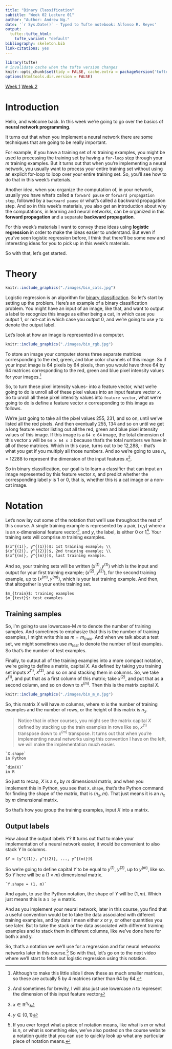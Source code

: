 ```yaml
---
title: "Binary Classification"
subtitle: "Week 02 Lecture 01"
author: "Author: Andrew Ng."
date: '`r Sys.Date()` - Typed to Tufte notebook: Alfonso R. Reyes'
output:
  tufte::tufte_html:
    tufte_variant: "default"
bibliography: skeleton.bib
link-citations: yes
---
```


```r
library(tufte)
# invalidate cache when the tufte version changes
knitr::opts_chunk$set(tidy = FALSE, cache.extra = packageVersion('tufte'))
options(htmltools.dir.version = FALSE)
```

[Week 1]() [Week 2](week_02.html)

# Introduction
Hello, and welcome back. In this week we're going to go over the basics of **neural network programming**.

It turns out that when you implement a neural network there are some techniques that are going to be really important. 

For example, if you have a training set of $m$ training examples, you might be used to processing the training set by having a `for-loop` step through your $m$ training examples. But it turns out that when you're implementing a neural network, you usually want to process your entire training set without using an explicit for-loop to loop over your entire training set. So, you'll see how to do that in this week's materials. 

Another idea, when you organize the computation of, in your network, usually you have what's called a `forward pause` or `forward propagation step`, followed by a `backward pause` or what's called a backward propagation step. And so in this week's materials, you also get an introduction about why the computations, in learning and neural networks, can be organized in this **forward propagation** and a separate **backward propagation**.

For this week's materials I want to convey these ideas using **logistic regression** in order to make the ideas easier to understand. But even if you've seen logistic regression before, I think that there'll be some new and interesting ideas for you to pick up in this week's materials. 

So with that, let's get started. 


# Theory

```r
knitr::include_graphics("./images/bin_cats.jpg")
```

Logistic regression is an algorithm for [binary classification](). So let's start by setting up the problem. Here's an example of a binary classification problem. You might have an input of an image, like that, and want to output a label to recognize this image as either being a cat, in which case you output $1$, or not-cat in which case you output $0$, and we're going to use $y$ to denote the output label. 

Let's look at how an image is represented in a computer. 

```r
knitr::include_graphics("./images/bin_rgb.jpg")
```

To store an image your computer stores three separate matrices corresponding to the red, green, and blue color channels of this image. So if your input image is 64 pixels by 64 pixels, then you would have three 64 by 64 matrices corresponding to the red, green and blue pixel intensity values for your images.^[Although to make this little slide I drew these as much smaller matrices, so these are actually 5 by 4 matrices rather than 64 by 64.] 


So, to turn these pixel intensity values- into a feature vector, what we're going to do is unroll all of these pixel values into an input feature vector $x$. So to unroll all these pixel intensity values into `feature vector`, what we're going to do is define a feature vector $x$ corresponding to this image as follows. 

We're just going to take all the pixel values 255, 231, and so on, until we've listed all the red pixels. And then eventually 255, 134 and so on until we get a long feature vector listing out all the red, green and blue pixel intensity values of this image. If this image is a `64 x 64` image, the total dimension of this vector $x$ will be `64 x 64 x 3` because that's the total numbers we have in all of these matrices. Which in this case, turns out to be 12,288, - that's what you get if you multiply all those numbers. And so we're going to use $n_x$ = 12288 to represent the dimension of the input features $x$^[And sometimes for brevity, I will also just use lowercase $n$ to represent the dimension of this input feature vector]. 

So in binary classification, our goal is to learn a classifier that can input an image represented by this feature vector $x$, and predict whether the corresponding label $y$ is 1 or 0, that is, whether this is a cat image or a non-cat image. 



# Notation

Let's now lay out some of the notation that we'll use throughout the rest of this course. A single training example is represented by a pair, (x,y) where $x$ is an x-dimensional feature vector^[$x \in \mathbb{R}^{n_x}$], and $y$, the label, is either 0 or 1^[$y \in \left\{ 0,1 \right\}$]. Your training sets will comprise $m$ training examples. 
```marginfigure
$(x^{(1)}, y^{(1)})$: 1st training example; \\
$(x^{(2)}, y^{(2)})$, 2nd training example; \\
$(x^{(m)}, y^{(m)})$, last training example.
```
And so, your training sets will be written $(x^{(1)}, y^{(1)})$ which is the input and output for your first training example; $(x^{(2)}, y^{(2)})$, for the second training example, up to $(x^{(m)}, y^{(m)})$, which is your last training example. And then, that altogether is your entire training set. 

```marginfigure
$m_{train}$: training examples   
$m_{test}$: test examples
```

## Training samples
So, I'm going to use lowercase-M $m$ to denote the number of training samples. And sometimes to emphasize that this is the number of training examples, I might write this as $m = m_{train}$. And when we talk about a test set, we might sometimes use $m_{test}$ to denote the number of test examples. So that's the number of test examples. 


Finally, to output all of the training examples into a more compact notation, we're going to define a matrix, capital $X$. As defined by taking you training set inputs $x^{(1)}$, $x^{(2)}$, and so on and stacking them in columns. So, we take $x^{(1)}$, and put that as a first column of this matrix; take $x^{(2)}$, and put that as a second column, and so on down to $x^{(m)}$. Then this is the matrix capital $X$. 

```r
knitr::include_graphics("./images/bin_m_n.jpg")
```

So, this matrix $X$ will have $m$ columns, where $m$ is the number of training examples and the number of rows, or the height of this matrix is $n_x$. 

> Notice that in other courses, you might see the matrix capital $X$ defined by stacking up the train examples in rows like so, $x^{(1)}$ transpose down to $x^{(m)}$ transpose. It turns out that when you're implementing neural networks using this convention I have on the left, we will make the implementation much easier. 

```marginfigure
`X.shape`    
in Python
```

```marginfigure
`dim(X)`    
in R
```

So just to recap, $X$ is a $n_x$ by $m$ dimensional matrix, and when you implement this in Python, you see that `X.shape`, that's the Python command for finding the shape of the matrix, that is $(n_x, m)$. That just means it is an $n_x$ by $m$ dimensional matrix. 



So that's how you group the training examples, input $X$ into a matrix. 

## Output labels

How about the output labels $Y$? It turns out that to make your implementation of a neural network easier, it would be convenient to also stack $Y$ In columns. 
```marginfigure
$Y = [y^{(1)}, y^{(2)}, ..., y^{(m)}]$
```
So we're going to define capital $Y$ to be equal to $y^{(1)}$, $y^{(2)}$, up to $y^{(m)}$, like so. So $Y$ here will be a $(1 \times m)$ dimensional matrix. 
```marginfigure
`Y.shape = (1, m)`
```
And again, to use the Python notation, the shape of $Y$ will be $(1, m)$. Which just means this is a `1 by m` matrix. 

And as you implement your neural network, later in this course, you find that a useful convention would be to take the data associated with different training examples, and by data I mean either $x$ or $y$, or other quantities you see later. But to take the stack or the data associated with different training examples and to stack them in different columns, like we've done here for both x and y. 


So, that's a notation we we'll use for a regression and for neural networks networks later in this course.^[If you ever forget what a piece of notation means, like what is $m$ or what is $n$, or what is something else, we've also posted on the course website a notation guide that you can use to quickly look up what any particular piece of notation means.] So with that, let's go on to the next video where we'll start to fetch out logistic regression using this notation.


